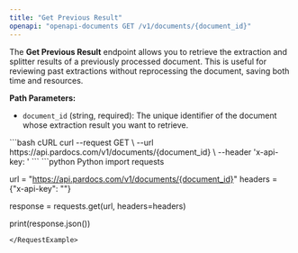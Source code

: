 ```yaml
---
title: "Get Previous Result"
openapi: "openapi-documents GET /v1/documents/{document_id}"
---
```


The **Get Previous Result** endpoint allows you to retrieve the extraction and splitter results of a previously processed document. This is useful for reviewing past extractions without reprocessing the document, saving both time and resources.

**Path Parameters:**

- `document_id` (string, required): The unique identifier of the document whose extraction result you want to retrieve.

<RequestExample>
```bash cURL
curl --request GET \
  --url https://api.pardocs.com/v1/documents/{document_id} \
  --header 'x-api-key: <api-key>'
```
```python Python
import requests

url = "https://api.pardocs.com/v1/documents/{document_id}"
headers = {"x-api-key": "<api-key>"}

response = requests.get(url, headers=headers)

print(response.json())
```
</RequestExample>
